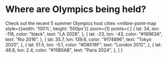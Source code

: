 
# Where are Olympics being held?

Check out the recent 5 summer Olympics host cities
<mlibre-point-map
style={{width: '100%', height: '500px'}}
zoom={1}
points={
[
{
lat: 34,
lon: -118,
color: "black",
text: "LA 2028",
},
{
lat: -23,
lon: -43,
color: "#16963A",
text: "Rio 2016",
},
{
lat: 35.7,
lon: 139.6,
color: "#174896",
text: "Tokyo 2020",
},
{
lat: 51.5,
lon: -0.1,
color: "#D8018F",
text: "London 2012",
},
{
lat: 48.8,
lon: 2.4,
color: "#15B0AB",
text: "Paris 2024",
},
]
}

> </mlibre-point-map>
